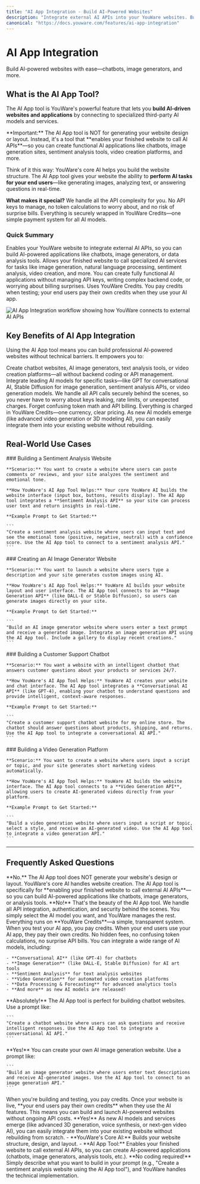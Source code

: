 ```yaml
---
title: "AI App Integration - Build AI-Powered Websites"
description: "Integrate external AI APIs into your YouWare websites. Build chatbots, image generators, and AI applications without managing API keys or complex backend code."
canonical: "https://docs.youware.com/features/ai-app-integration"
---
```


# AI App Integration

<Info>
  Build AI-powered websites with ease—chatbots, image generators, and more.
</Info>

## What is the AI App Tool?

The AI App tool is YouWare's powerful feature that lets you **build AI-driven websites and applications** by connecting to specialized third-party AI models and services.

<Warning>
  **Important:** The AI App tool is NOT for generating your website design or layout. Instead, it's a tool that **enables your finished website to call AI APIs**—so you can create functional AI applications like chatbots, image generation sites, sentiment analysis tools, video creation platforms, and more.
</Warning>

Think of it this way: YouWare's core AI helps you build the website structure. The AI App tool gives your website the ability to **perform AI tasks for your end users**—like generating images, analyzing text, or answering questions in real-time.

**What makes it special?** We handle all the API complexity for you. No API keys to manage, no token calculations to worry about, and no risk of surprise bills. Everything is securely wrapped in YouWare Credits—one simple payment system for all AI models.

### Quick Summary

<CardGroup cols={2}>
  <Card title="Purpose" icon="code">
    Enables your YouWare website to integrate external AI APIs, so you can build AI-powered applications like chatbots, image generators, or data analysis tools.
  </Card>
  <Card title="Function" icon="wrench">
    Allows your finished website to call specialized AI services for tasks like image generation, natural language processing, sentiment analysis, video creation, and more.
  </Card>
  <Card title="Benefit" icon="shield">
    You can create fully functional AI applications without managing API keys, writing complex backend code, or worrying about billing surprises.
  </Card>
  <Card title="Cost" icon="credit-card">
    Uses YouWare Credits. You pay credits when testing; your end users pay their own credits when they use your AI app.
  </Card>
</CardGroup>

![AI App Integration workflow showing how YouWare connects to external AI APIs](/images/ai-app-integration-overview.png)

## Key Benefits of AI App Integration

Using the AI App tool means you can build professional AI-powered websites without technical barriers. It empowers you to:

<AccordionGroup>
  <Accordion title="Build AI Applications Fast" icon="zap">
    Create chatbot websites, AI image generators, text analysis tools, or video creation platforms—all without backend coding or API management.
  </Accordion>
  <Accordion title="Access Top AI Models" icon="star">
    Integrate leading AI models for specific tasks—like GPT for conversational AI, Stable Diffusion for image generation, sentiment analysis APIs, or video generation models.
  </Accordion>
  <Accordion title="No API Key Hassles" icon="shield">
    We handle all API calls securely behind the scenes, so you never have to worry about keys leaking, rate limits, or unexpected charges.
  </Accordion>
  <Accordion title="Simple, Transparent Pricing" icon="credit-card">
    Forget confusing token math and API billing. Everything is charged in YouWare Credits—one currency, clear pricing.
  </Accordion>
  <Accordion title="Future-Proof Your Projects" icon="wrench">
    As new AI models emerge (like advanced video generation or 3D modeling AI), you can easily integrate them into your existing website without rebuilding.
  </Accordion>
</AccordionGroup>

## Real-World Use Cases

<Tabs>
  <Tab title="Content Creator">
    ### Building a Sentiment Analysis Website

    **Scenario:** You want to create a website where users can paste comments or reviews, and your site analyzes the sentiment and emotional tone.

    **How YouWare's AI App Tool Helps:** Your core YouWare AI builds the website interface (input box, buttons, results display). The AI App tool integrates a **Sentiment Analysis API** so your site can process user text and return insights in real-time.

    **Example Prompt to Get Started:**

    ```
    "Create a sentiment analysis website where users can input text and see the emotional tone (positive, negative, neutral) with a confidence score. Use the AI App tool to connect to a sentiment analysis API."
    ```
  </Tab>
  <Tab title="Entrepreneur">
    ### Creating an AI Image Generator Website

    **Scenario:** You want to launch a website where users type a description and your site generates custom images using AI.

    **How YouWare's AI App Tool Helps:** YouWare AI builds your website layout and user interface. The AI App tool connects to an **Image Generation API** (like DALL-E or Stable Diffusion), so users can generate images directly on your site.

    **Example Prompt to Get Started:**

    ```
    "Build an AI image generator website where users enter a text prompt and receive a generated image. Integrate an image generation API using the AI App tool. Include a gallery to display recent creations."
    ```
  </Tab>
  <Tab title="Business Owner">
    ### Building a Customer Support Chatbot

    **Scenario:** You want a website with an intelligent chatbot that answers customer questions about your products or services 24/7.

    **How YouWare's AI App Tool Helps:** YouWare AI creates your website and chat interface. The AI App tool integrates a **Conversational AI API** (like GPT-4), enabling your chatbot to understand questions and provide intelligent, context-aware responses.

    **Example Prompt to Get Started:**

    ```
    "Create a customer support chatbot website for my online store. The chatbot should answer questions about products, shipping, and returns. Use the AI App tool to integrate a conversational AI API."
    ```
  </Tab>
  <Tab title="Marketer">
    ### Building a Video Generation Platform

    **Scenario:** You want to create a website where users input a script or topic, and your site generates short marketing videos automatically.

    **How YouWare's AI App Tool Helps:** YouWare AI builds the website interface. The AI App tool connects to a **Video Generation API**, allowing users to create AI-generated videos directly from your platform.

    **Example Prompt to Get Started:**

    ```
    "Build a video generation website where users input a script or topic, select a style, and receive an AI-generated video. Use the AI App tool to integrate a video generation API."
    ```
  </Tab>
</Tabs>

---

## Frequently Asked Questions

<AccordionGroup>
  <Accordion title="Does the AI App tool help me generate my website design?" icon="lightbulb">
    **No.** The AI App tool does NOT generate your website's design or layout. YouWare's core AI handles website creation. The AI App tool is specifically for **enabling your finished website to call external AI APIs**—so you can build AI-powered applications like chatbots, image generators, or analysis tools.
  </Accordion>
  <Accordion title="Do I need to manage API keys or write backend code?" icon="shield">
    **No!** That's the beauty of the AI App tool. We handle all API integration, authentication, and security behind the scenes. You simply select the AI model you want, and YouWare manages the rest.
  </Accordion>
  <Accordion title="How does pricing work? Will I get surprise bills?" icon="credit-card">
    Everything runs on **YouWare Credits**—a simple, transparent system. When you test your AI app, you pay credits. When your end users use your AI app, they pay their own credits. No hidden fees, no confusing token calculations, no surprise API bills.
  </Accordion>
  <Accordion title="What kinds of AI models can I integrate?" icon="sparkles">
    You can integrate a wide range of AI models, including:

    - **Conversational AI** (like GPT-4) for chatbots
    - **Image Generation** (like DALL-E, Stable Diffusion) for AI art tools
    - **Sentiment Analysis** for text analysis websites
    - **Video Generation** for automated video creation platforms
    - **Data Processing & Forecasting** for advanced analytics tools
    - **And more** as new AI models are released!
  </Accordion>
  <Accordion title="Can I build a chatbot website using the AI App tool?" icon="check">
    **Absolutely!** The AI App tool is perfect for building chatbot websites. Use a prompt like:

    ```
    "Create a chatbot website where users can ask questions and receive intelligent responses. Use the AI App tool to integrate a conversational AI API."
    ```
  </Accordion>
  <Accordion title="Can I build an AI image generator like DALL-E?" icon="image">
    **Yes!** You can create your own AI image generation website. Use a prompt like:

    ```
    "Build an image generator website where users enter text descriptions and receive AI-generated images. Use the AI App tool to connect to an image generation API."
    ```
  </Accordion>
  <Accordion title="Who pays for the AI API usage—me or my users?" icon="credit-card">
    When you're building and testing, you pay credits. Once your website is live, **your end users pay their own credits** when they use the AI features. This means you can build and launch AI-powered websites without ongoing API costs.
  </Accordion>
  <Accordion title="Is the AI App tool future-proof?" icon="wrench">
    **Yes!** As new AI models and services emerge (like advanced 3D generation, voice synthesis, or next-gen video AI), you can easily integrate them into your existing website without rebuilding from scratch.
  </Accordion>
  <Accordion title="What's the difference between YouWare's core AI and the AI App tool?" icon="zap">
    - **YouWare's Core AI:** Builds your website structure, design, and layout.
    - **AI App Tool:** Enables your finished website to call external AI APIs, so you can create AI-powered applications (chatbots, image generators, analysis tools, etc.).
  </Accordion>
  <Accordion title="Do I need coding skills to use the AI App tool?" icon="code">
    **No coding required!** Simply describe what you want to build in your prompt (e.g., "Create a sentiment analysis website using the AI App tool"), and YouWare handles the technical implementation.
  </Accordion>
</AccordionGroup>